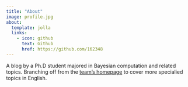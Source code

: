 ```yaml
---
title: "About"
image: profile.jpg
about:
  template: jolla
  links:
    - icon: github
      text: Github
      href: https://github.com/162348
---
```


A blog by a Ph.D student majored in Bayesian computation and related topics.
Branching off from the [team's homepage](https://anomath.com) to cover more specialied topics in English.